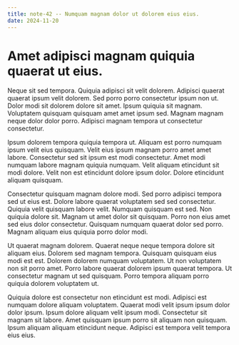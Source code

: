 ```yaml
---
title: note-42 -- Numquam magnam dolor ut dolorem eius eius.
date: 2024-11-20
---
```


# Amet adipisci magnam quiquia quaerat ut eius.

Neque sit sed tempora. Quiquia adipisci sit velit dolorem. Adipisci quaerat quaerat ipsum velit dolorem. Sed porro porro
consectetur ipsum non ut. Dolor modi sit dolorem dolore sit amet. Ipsum quiquia sit magnam. Voluptatem quisquam quisquam
amet amet ipsum sed. Magnam magnam neque dolor dolor porro. Adipisci magnam tempora ut consectetur consectetur.

Ipsum dolorem tempora quiquia tempora ut. Aliquam est porro numquam ipsum velit eius quisquam. Velit eius ipsum magnam
porro amet amet labore. Consectetur sed sit ipsum est modi consectetur. Amet modi numquam labore magnam quiquia numquam.
Velit aliquam etincidunt sit modi dolore. Velit non est etincidunt dolore ipsum dolor. Dolore etincidunt aliquam
quisquam.

Consectetur quisquam magnam dolore modi. Sed porro adipisci tempora sed ut eius est. Dolore labore quaerat voluptatem
sed sed consectetur. Quiquia velit quisquam labore velit. Numquam quisquam est sed. Non quiquia dolore sit. Magnam ut
amet dolor sit quisquam. Porro non eius amet sed eius dolor consectetur. Quisquam numquam quaerat dolor sed porro.
Magnam aliquam eius quiquia porro dolor modi.

Ut quaerat magnam dolorem. Quaerat neque neque tempora dolore sit aliquam eius. Dolorem sed magnam tempora. Quisquam
quisquam eius modi est est. Dolorem dolorem numquam voluptatem. Ut non voluptatem non sit porro amet. Porro labore
quaerat dolorem ipsum quaerat tempora. Ut consectetur magnam ut sed quisquam. Porro tempora aliquam porro quiquia
dolorem voluptatem ut.

Quiquia dolore est consectetur non etincidunt est modi. Adipisci est numquam dolore aliquam voluptatem. Quaerat modi
velit ipsum ipsum dolor dolor ipsum. Ipsum dolore aliquam velit ipsum modi. Consectetur sit magnam sit labore. Amet
quisquam ipsum porro sit aliquam non quisquam. Ipsum aliquam aliquam etincidunt neque. Adipisci est tempora velit
tempora eius eius.
